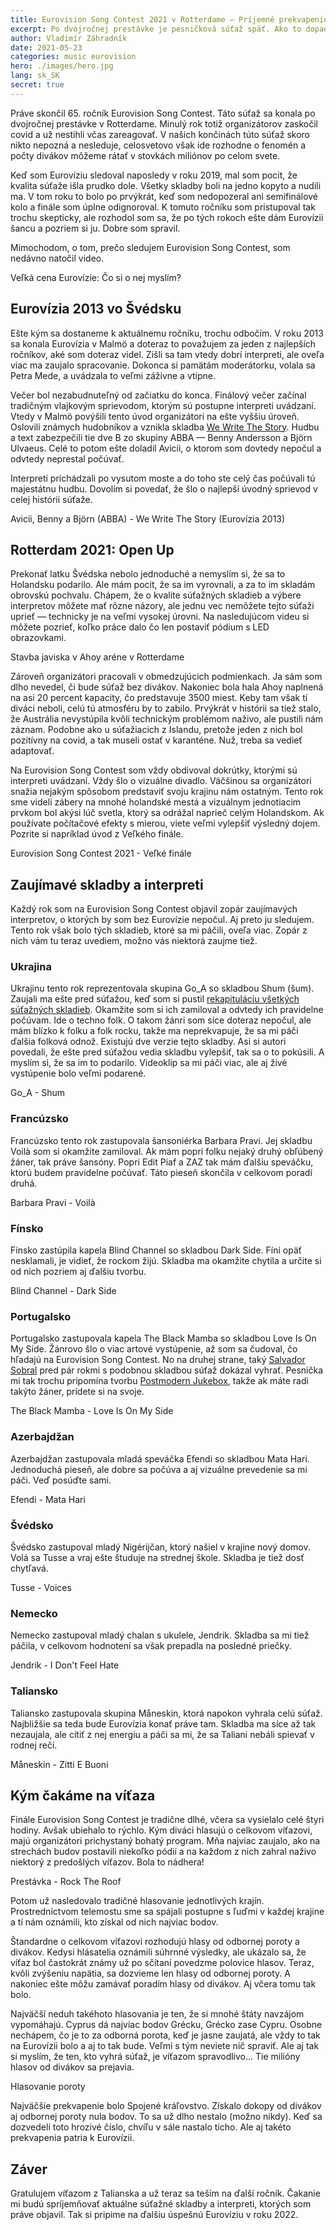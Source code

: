```yaml
---
title: Eurovision Song Contest 2021 v Rotterdame — Príjemné prekvapenie
excerpt: Po dvojročnej prestávke je pesničková súťaž späť. Ako to dopadlo?
author: Vladimír Záhradník
date: 2021-05-23
categories: music eurovision
hero: ./images/hero.jpg
lang: sk_SK
secret: true
---
```


Práve skončil 65. ročník Eurovision Song Contest. Táto súťaž sa konala po dvojročnej prestávke v Rotterdame. Minulý rok totiž organizátorov zaskočil covid a už nestihli včas zareagovať. V našich končinách túto súťaž skoro nikto nepozná a nesleduje, celosvetovo však ide rozhodne o fenomén a počty divákov môžeme rátať v stovkách miliónov po celom svete.

Keď som Eurovíziu sledoval naposledy v roku 2019, mal som pocit, že kvalita súťaže išla prudko dole. Všetky skladby boli na jedno kopyto a nudili ma. V tom roku to bolo po prvýkrát, keď som nedopozeral ani semifinálové kolo a finále som úplne odignoroval. K tomuto ročníku som pristupoval tak trochu skepticky, ale rozhodol som sa, že po tých rokoch ešte dám Eurovízii šancu a pozriem si ju. Dobre som spravil.

Mimochodom, o tom, prečo sledujem Eurovision Song Contest, som nedávno natočil video.

<div class="Image__Medium">
  <YouTube videoId="FPLf00BtAKY" />
  <figcaption>Veľká cena Eurovízie: Čo si o nej myslím?</figcaption>
</div>

## Eurovízia 2013 vo Švédsku
Ešte kým sa dostaneme k aktuálnemu ročníku, trochu odbočím. V roku 2013 sa konala Eurovízia v Malmö a doteraz to považujem za jeden z najlepších ročníkov, aké som doteraz videl. Zišli sa tam vtedy dobrí interpreti, ale oveľa viac ma zaujalo spracovanie. Dokonca si pamätám moderátorku, volala sa Petra Mede, a uvádzala to veľmi záživne a vtipne.

Večer bol nezabudnuteľný od začiatku do konca. Finálový večer začínal tradičným vlajkovým sprievodom, ktorým sú postupne interpreti uvádzaní. Vtedy v Malmö povýšili tento úvod organizátori na ešte vyššiu úroveň. Oslovili známych hudobníkov a vznikla skladba [We Write The Story][we-write-the-story]. Hudbu a text zabezpečili tie dve B zo skupiny ABBA — Benny Andersson a Björn Ulvaeus. Celé to potom ešte doladil Avicii, o ktorom som dovtedy nepočul a odvtedy neprestal počúvať.

Interpreti prichádzali po vysutom moste a do toho ste celý čas počúvali tú majestátnu hudbu. Dovolím si povedať, že šlo o najlepší úvodný sprievod v celej histórii súťaže.

<div class="Image__Medium">
  <YouTube videoId="_Kjj-XS2dHs" />
  <figcaption>Avicii, Benny a Björn (ABBA) - We Write The Story (Eurovízia 2013)</figcaption>
</div>

## Rotterdam 2021: Open Up
Prekonať latku Švédska nebolo jednoduché a nemyslím si, že sa to Holandsku podarilo. Ale mám pocit, že sa im vyrovnali, a za to im skladám obrovskú pochvalu. Chápem, že o kvalite súťažných skladieb a výbere interpretov môžete mať rôzne názory, ale jednu vec nemôžete tejto súťaži uprieť — technicky je na veľmi vysokej úrovni. Na nasledujúcom videu si môžete pozrieť, koľko práce dalo čo len postaviť pódium s LED obrazovkami.

<div class="Image__Medium">
  <YouTube videoId="6PGGicwXgO8" />
  <figcaption>Stavba javiska v Ahoy aréne v Rotterdame</figcaption>
</div>

Zároveň organizátori pracovali v obmedzujúcich podmienkach. Ja sám som dlho nevedel, či bude súťaž bez divákov. Nakoniec bola hala Ahoy naplnená na asi 20 percent kapacity, čo predstavuje 3500 miest. Keby tam však tí diváci neboli, celú tú atmosféru by to zabilo. Prvýkrát v histórii sa tiež stalo, že Austrália nevystúpila kvôli technickým problémom naživo, ale pustili nám záznam. Podobne ako u súťažiacich z Islandu, pretože jeden z nich bol pozitívny na covid, a tak museli ostať v karanténe. Nuž, treba sa vedieť adaptovať.

Na Eurovision Song Contest som vždy obdivoval dokrútky, ktorými sú interpreti uvádzaní. Vždy šlo o vizuálne divadlo. Väčšinou sa organizátori snažia nejakým spôsobom predstaviť svoju krajinu nám ostatným. Tento rok sme videli zábery na mnohé holandské mestá a vizuálnym jednotiacim prvkom bol akýsi lúč svetla, ktorý sa odrážal naprieč celým Holandskom. Ak používate počítačové efekty s mierou, viete veľmi vylepšiť výsledný dojem. Pozrite si napríklad úvod z Veľkého finále.

<div class="Image__Medium">
  <YouTube videoId="msfdz_aksY8" />
  <figcaption>Eurovision Song Contest 2021 - Veľké finále</figcaption>
</div>

## Zaujímavé skladby a interpreti
Každý rok som na Eurovision Song Contest objavil zopár zaujímavých interpretov, o ktorých by som bez Eurovízie nepočul. Aj preto ju sledujem. Tento rok však bolo tých skladieb, ktoré sa mi páčili, oveľa viac. Zopár z nich vám tu teraz uvediem, možno vás niektorá zaujme tiež.

### Ukrajina
Ukrajinu tento rok reprezentovala skupina Go_A so skladbou Shum (šum). Zaujali ma ešte pred súťažou, keď som si pustil [rekapituláciu všetkých súťažných skladieb][official-recap]. Okamžite som si ich zamiloval a odvtedy ich pravidelne počúvam. Ide o techno folk. O takom žánri som síce doteraz nepočul, ale mám blízko k folku a folk rocku, takže ma neprekvapuje, že sa mi páči ďalšia folková odnož. Existujú dve verzie tejto skladby. Asi si autori povedali, že ešte pred súťažou vedia skladbu vylepšiť, tak sa o to pokúsili. A myslím si, že sa im to podarilo. Videoklip sa mi páči viac, ale aj živé vystúpenie bolo veľmi podarené.

<div class="Image__Medium">
  <YouTube videoId="lqvzDkgok_g" />
  <figcaption>Go_A - Shum</figcaption>
</div>

### Francúzsko
Francúzsko tento rok zastupovala šansoniérka Barbara Pravi. Jej skladbu Voilà som si okamžite zamiloval. Ak mám popri folku nejaký druhý obľúbený žáner, tak práve šansóny. Popri Edit Piaf a ZAZ tak mám ďalšiu speváčku, ktorú budem pravidelne počúvať. Táto pieseň skončila v celkovom poradí druhá.

<div class="Image__Medium">
  <YouTube videoId="Unj9WbeLzRU" />
  <figcaption>Barbara Pravi - Voilà</figcaption>
</div>

### Fínsko
Fínsko zastúpila kapela Blind Channel so skladbou Dark Side. Fíni opäť nesklamali, je vidieť, že rockom žijú. Skladba ma okamžite chytila a určite si od nich pozriem aj ďalšiu tvorbu.

<div class="Image__Medium">
  <YouTube videoId="fOPGxQ4fgVw" />
  <figcaption>Blind Channel - Dark Side</figcaption>
</div>

### Portugalsko
Portugalsko zastupovala kapela The Black Mamba so skladbou Love Is On My Side. Žánrovo šlo o viac artové vystúpenie, až som sa čudoval, čo hľadajú na Eurovision Song Contest. No na druhej strane, taký [Salvador Sobral][esc-salvador-sobral] pred pár rokmi s podobnou skladbou súťaž dokázal vyhrať. Pesnička mi tak trochu pripomína tvorbu [Postmodern Jukebox][postmodern-jukebox], takže ak máte radi takýto žáner, prídete si na svoje.

<div class="Image__Medium">
  <YouTube videoId="qq9SceXaukA" />
  <figcaption>The Black Mamba - Love Is On My Side</figcaption>
</div>

### Azerbajdžan
Azerbajdžan zastupovala mladá speváčka Efendi so skladbou Mata Hari. Jednoduchá pieseň, ale dobre sa počúva a aj vizuálne prevedenie sa mi páči. Veď posúďte sami.

<div class="Image__Medium">
  <YouTube videoId="FTQ22S5YC7Q" />
  <figcaption>Efendi - Mata Hari</figcaption>
</div>

### Švédsko
Švédsko zastupoval mladý Nigérijčan, ktorý našiel v krajine nový domov. Volá sa Tusse a vraj ešte študuje na strednej škole. Skladba je tiež dosť chytľavá.

<div class="Image__Medium">
  <YouTube videoId="NyJRyif6_kk" />
  <figcaption>Tusse - Voices</figcaption>
</div>

### Nemecko
Nemecko zastupoval mladý chalan s ukulele, Jendrik. Skladba sa mi tiež páčila, v celkovom hodnotení sa však prepadla na posledné priečky.

<div class="Image__Medium">
  <YouTube videoId="1m0VEAfLV4E" />
  <figcaption>Jendrik - I Don't Feel Hate</figcaption>
</div>

### Taliansko
Taliansko zastupovala skupina Måneskin, ktorá napokon vyhrala celú súťaž. Najbližšie sa teda bude Eurovízia konať práve tam. Skladba ma síce až tak nezaujala, ale cítiť z nej energiu a páči sa mi, že sa Taliani nebáli spievať v rodnej reči.

<div class="Image__Medium">
  <YouTube videoId="bC9sg6MpDc0" />
  <figcaption>Måneskin - Zitti E Buoni</figcaption>
</div>

## Kým čakáme na víťaza
Finále Eurovision Song Contest je tradične dlhé, včera sa vysielalo celé štyri hodiny. Avšak ubiehalo to rýchlo. Kým diváci hlasujú o celkovom víťazovi, majú organizátori prichystaný bohatý program. Mňa najviac zaujalo, ako na strechách budov postavili niekoľko pódií a na každom z nich zahral naživo niektorý z predošlých víťazov. Bola to nádhera!

<div class="Image__Medium">
  <YouTube videoId="30Cm6xAXMok" />
  <figcaption>Prestávka - Rock The Roof</figcaption>
</div>

Potom už nasledovalo tradičné hlasovanie jednotlivých krajín. Prostredníctvom telemostu sme sa spájali postupne s ľuďmi v každej krajine a tí nám oznámili, kto získal od nich najviac bodov.

Štandardne o celkovom víťazovi rozhodujú hlasy od odbornej poroty a divákov. Kedysi hlásatelia oznámili súhrnné výsledky, ale ukázalo sa, že víťaz bol častokrát známy už po sčítaní povedzme polovice hlasov. Teraz, kvôli zvýšeniu napätia, sa dozvieme len hlasy od odbornej poroty. A nakoniec ešte môžu zamávať poradím hlasy od divákov. Aj včera tomu tak bolo.

Najväčší neduh takéhoto hlasovania je ten, že si mnohé štáty navzájom vypomáhajú. Cyprus dá najviac bodov Grécku, Grécko zase Cypru. Osobne nechápem, čo je to za odborná porota, keď je jasne zaujatá, ale vždy to tak na Eurovízii bolo a aj to tak bude. Veľmi s tým neviete nič spraviť. Ale aj tak si myslím, že ten, kto vyhrá súťaž, je víťazom spravodlivo... Tie milióny hlasov od divákov sa prejavia.

<div class="Image__Medium">
  <YouTube videoId="pfS6SrGS7Bk" />
  <figcaption>Hlasovanie poroty</figcaption>
</div>

Najväčšie prekvapenie bolo Spojené kráľovstvo. Získalo dokopy od divákov aj odbornej poroty nula bodov. To sa už dlho nestalo (možno nikdy). Keď sa dozvedeli toto hrozivé číslo, chvíľu v sále nastalo ticho. Ale aj takéto prekvapenia patria k Eurovízii.

## Záver
Gratulujem víťazom z Talianska a už teraz sa teším na ďalší ročník. Čakanie mi budú spríjemňovať aktuálne súťažné skladby a interpreti, ktorých som práve objavil. Tak si pripime na ďalšiu úspešnú Eurovíziu v roku 2022.

[//]: # (Used references)
[we-write-the-story]: https://youtu.be/y9c78nemYCg
[official-recap]: https://youtu.be/u6FU4wPI-ng
[esc-salvador-sobral]: https://youtu.be/Qotooj7ODCM
[postmodern-jukebox]: https://www.youtube.com/user/ScottBradleeLovesYa